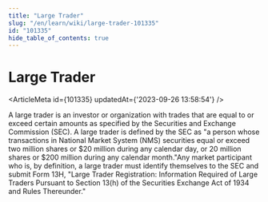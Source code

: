 ```yaml
---
title: "Large Trader"
slug: "/en/learn/wiki/large-trader-101335"
id: "101335"
hide_table_of_contents: true
---
```



# Large Trader

<ArticleMeta id={101335} updatedAt={'2023-09-26 13:58:54'} />
<div className='border-solid border-b border-t-0 my-4 border-[var(--ifm-color-gray-300)]' />

A large trader is an investor or organization with trades that are equal to or exceed certain amounts as specified by the Securities and Exchange Commission (SEC). A large trader is defined by the SEC as "a person whose transactions in National Market System (NMS) securities equal or exceed two million shares or $20 million during any calendar day, or 20 million shares or $200 million during any calendar month."Any market participant who is, by definition, a large trader must identify themselves to the SEC and submit Form 13H, "Large Trader Registration: Information Required of Large Traders Pursuant to Section 13(h) of the Securities Exchange Act of 1934 and Rules Thereunder."
